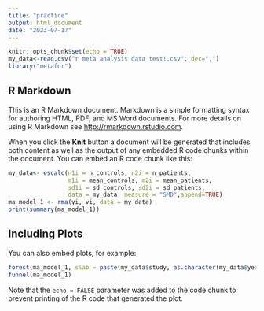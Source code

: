 ```yaml
---
title: "practice"
output: html_document
date: "2023-07-17"
---
```


```r
knitr::opts_chunk$set(echo = TRUE)
my_data<-read.csv("r meta analysis data test!.csv", dec=",")
library("metafor")
```

## R Markdown

This is an R Markdown document. Markdown is a simple formatting syntax for authoring HTML, PDF, and MS Word documents. For more details on using R Markdown see <http://rmarkdown.rstudio.com>.

When you click the **Knit** button a document will be generated that includes both content as well as the output of any embedded R code chunks within the document. You can embed an R code chunk like this:

```r
my_data<- escalc(n1i = n_controls, n2i = n_patients,
                 m1i = mean_controls, m2i = mean_patients,
                 sd1i = sd_controls, sd2i = sd_patients, 
                 data = my_data, measure = "SMD",append=TRUE)
ma_model_1 <- rma(yi, vi, data = my_data)
print(summary(ma_model_1))
```

## Including Plots

You can also embed plots, for example:

```r
forest(ma_model_1, slab = paste(my_data$study, as.character(my_data$year), sep = ", "))
funnel(ma_model_1)
```

Note that the `echo = FALSE` parameter was added to the code chunk to prevent printing of the R code that generated the plot.
